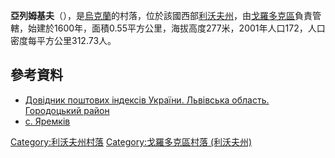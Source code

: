 {{coord|49|40|32|N|23|27|36|E|scale:100000|display=title}}

'''亞列姆基夫'''（{{lang-uk|Яремків}}），是[[烏克蘭|烏克蘭]]的村落，位於該國西部[[利沃夫州|利沃夫州]]，由[[戈羅多克區|戈羅多克區]]負責管轄，始建於1600年，面積0.55平方公里，海拔高度277米，2001年人口172，人口密度每平方公里312.73人。

==參考資料==
*[http://www.uaidx.com/13/301/index Довідник поштових індексів України. Львівська область. Городоцький район]{{Wayback|url=http://www.uaidx.com/13/301/index |date=20161001112734 }}
*[http://w1.c1.rada.gov.ua/pls/z7503/A005?rf7571=19326 с. Яремків] {{Wayback|url=http://w1.c1.rada.gov.ua/pls/z7503/A005?rf7571=19326 |date=20140517123136 }}

{{DEFAULTSORT:Яремків}}
[[Category:利沃夫州村落|Category:利沃夫州村落]]
[[Category:戈羅多克區村落_(利沃夫州)|Category:戈羅多克區村落 (利沃夫州)]]


{{Lviv-geo-stub}}